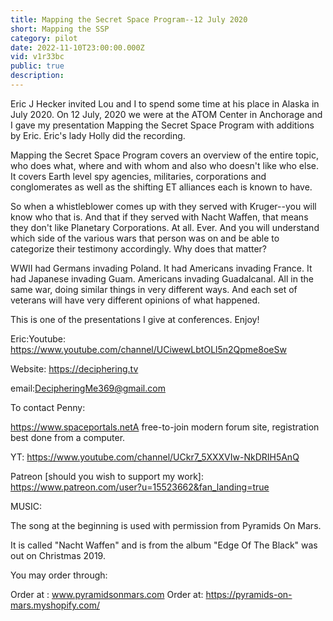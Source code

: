 ```yaml
---
title: Mapping the Secret Space Program--12 July 2020
short: Mapping the SSP
category: pilot
date: 2022-11-10T23:00:00.000Z
vid: v1r33bc
public: true
description:
---
```

Eric J Hecker invited Lou and I to spend some time at his place in Alaska in July 2020. On 12 July, 2020 we were at the ATOM Center in Anchorage and I gave my presentation Mapping the Secret Space Program with additions by Eric. Eric's lady Holly did the recording.

Mapping the Secret Space Program covers an overview of the entire topic, who does what, where and with whom and also who doesn't like who else. It covers Earth level spy agencies, militaries, corporations and conglomerates as well as the shifting ET alliances each is known to have.

So when a whistleblower comes up with they served with Kruger--you will know who that is. And that if they served with Nacht Waffen, that means they don't like Planetary Corporations. At all. Ever. And you will understand which side of the various wars that person was on and be able to categorize their testimony accordingly. Why does that matter?

WWII had Germans invading Poland. It had Americans invading France. It had Japanese invading Guam. Americans invading Guadalcanal. All in the same war, doing similar things in very different ways. And each set of veterans will have very different opinions of what happened.

This is one of the presentations I give at conferences. Enjoy!

Eric:Youtube: https://www.youtube.com/channel/UCiwewLbtOLl5n2Qpme8oeSw

Website: https://deciphering.tv

email:DecipheringMe369@gmail.com

To contact Penny:

https://www.spaceportals.netA free-to-join modern forum site, registration best done from a computer.

YT: https://www.youtube.com/channel/UCkr7_5XXXVIw-NkDRIH5AnQ

Patreon [should you wish to support my work]: https://www.patreon.com/user?u=15523662&fan_landing=true

MUSIC:

The song at the beginning is used with permission from Pyramids On Mars.

It is called "Nacht Waffen" and is from the album "Edge Of The Black" was out on Christmas 2019.

You may order through:

Order at : www.pyramidsonmars.com Order at: https://pyramids-on-mars.myshopify.com/
